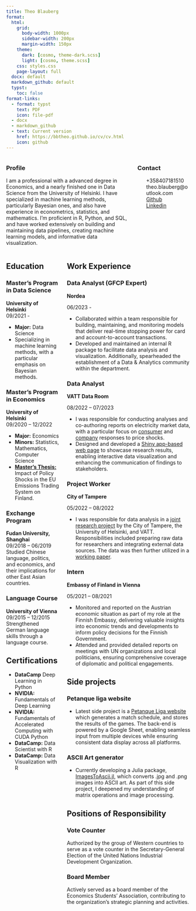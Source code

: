 ```yaml
---
title: Theo Blauberg
format:
  html:
    grid: 
      body-width: 1000px
      sidebar-width: 200px
      margin-width: 150px
    theme: 
      dark: [cosmo, theme-dark.scss]
      light: [cosmo, theme.scss]
    css: styles.css
    page-layout: full
  docx: default
  markdown_github: default
  typst: 
    toc: false
format-links:
  - format: typst
    text: PDF
    icon: file-pdf
  - docx
  - markdown_github
  - text: Current version
    href: https://bbtheo.github.io/cv/cv.html
    icon: github
---
```


::: {.columns .header-col aling="center"}
::: {.column .header-col width="70%"}
### Profile

I am a professional with a advanced degree in Economics, and a nearly finished one in Data Science from the University of Helsinki. I have  specialized in machine learning methods, particularly Bayesian ones, and also have experience in econometrics, statistics, and mathematics. I'm proficient in R, Python, and SQL, and have worked extensively on building and maintaining data pipelines, creating machine learning models, and informative data visualization.
:::

::: {.column .header-col width="30%"}
### Contact

<script src="https://kit.fontawesome.com/954a9d9f43.js" crossorigin="anonymous"></script>

<ul class="fa-ul" style="list-style-type: none;">

<li><i class="fa-solid fa-mobile-screen"></i> +358407181510</li>

<li><i class="fa-solid fa-at"></i> theo.blauberg\@outlook.com</li>

  <li>
    <i class="fa-brands fa-github"></i> 
    [Github](https://github.com/bbtheo)
  </li>

  <li>
    <i class="fa-brands fa-linkedin"></i>
    [Linkedin](https://www.linkedin.com/in/theo-blauberg/)
  </li>

</ul>
:::
:::

::: {.columns aling="center"}
::: {.column .edu-col width="30%"}
## Education

### Master's Program in Data Science

**University of Helsinki**\
09/2021 - \

-   **Major:** Data Science
-   Specializing in machine learning methods, with a particular emphasis on Bayesian methods.

### Master's Program in Economics

**University of Helsinki**\
09/2020 – 12/2022\

-   **Major:** Economics
-   **Minors:** Statistics, Mathematics, Computer Science
-   [**Master's Thesis:**](https://github.com/bbtheo/gradu/blob/main/docs/bookdown-thesis.pdf) Impact of Policy Shocks in the EU Emissions Trading System on Finland.

### Exchange Program

**Fudan University, Shanghai**\
09/2018 – 06/2019\
Studied Chinese language, politics, and economics, and their implications for other East Asian countries.

### Language Course

**University of Vienna**\
09/2015 – 12/2015\
Strengthened German language skills through a language course.

## Certifications

-   **DataCamp** Deep Learning in Python
-   **NVIDIA:** Fundamentals of Deep Learning
-   **NVIDIA:** Fundamentals of Accelerated Computing with CUDA Python
-   **DataCamp:** Data Scientist with R
-   **DataCamp:** Data Visualization with R
:::

::: {.column .main-col width="70%"}
## Work Experience

### Data Analyst (GFCP Expert)

:::: {.aligned-text}
::: {.left}
**Nordea**
:::
::: {.right}
06/2023 - 
:::
::::

- Collaborated within a team responsible for building, maintaining, and monitoring models that deliver real-time stopping power for card and account-to-account transactions.
- Developed and maintained an internal R package to facilitate data analysis and visualization. Additionally, spearheaded the establishment of a Data & Analytics community within the department.  

### Data Analyst

:::: {.aligned-text}
::: {.left}
**VATT Data Room**
:::
::: {.right}
08/2022 – 07/2023\
:::
::::
-   I was responsible for conducting analyses and co-authoring reports on electricity market data, with a particular focus on [consumer](https://scholar.google.fi/citations?view_op=view_citation&hl=en&user=19yd6u0AAAAJ&sortby=pubdate&citation_for_view=19yd6u0AAAAJ:2tRrZ1ZAMYUC) and [company](https://scholar.google.fi/citations?view_op=view_citation&hl=en&user=19yd6u0AAAAJ&sortby=pubdate&citation_for_view=19yd6u0AAAAJ:sJsF-0ZLhtgC) responses to price shocks.
-   Designed and developed a [Shiny app-based web page](https://github.com/datahuone/shiny_app) to showcase research results, enabling interactive data visualization and enhancing the communication of findings to stakeholders.

### Project Worker

:::: {.aligned-text}
::: {.left}
**City of Tampere**
:::
::: {.right}
05/2022 – 08/2022
:::
::::

-   I was responsible for data analysis in a [joint research project](https://scholar.google.fi/citations?view_op=view_citation&hl=en&user=19yd6u0AAAAJ&sortby=pubdate&citation_for_view=19yd6u0AAAAJ:uDGL6kOW6j0C) by the City of Tampere, the University of Helsinki, and VATT. Responsibilities included preparing raw data for researchers and integrating external data sources. The data was then further utilized in a [working paper](https://scholar.google.fi/citations?view_op=view_citation&hl=en&user=19yd6u0AAAAJ&sortby=pubdate&citation_for_view=19yd6u0AAAAJ:NyGDZy8z5eUC).

### Intern

:::: {.aligned-text}
::: {.left}
**Embassy of Finland in Vienna**\
:::
::: {.right}
05/2021 – 08/2021\
:::
::::

- Monitored and reported on the Austrian economic situation as part of my role at the Finnish Embassy, delivering valuable insights into economic trends and developments to inform policy decisions for the Finnish Government.
- Attended and provided detailed reports on meetings with UN organizations and local politicians, ensuring comprehensive coverage of diplomatic and political engagements.

## Side projects

### Petanque liga website

- Latest side project is a [Petanque Liga website](https://theoblauberg.shinyapps.io/petanque_liga/) which generates a match schedule, and stores the results of the games. The back-end is powered by a Google Sheet, enabling seamless input from multiple devices while ensuring consistent data display across all platforms.

### ASCII Art generator

- Currently developing a Julia package, [ImagesToAscii.jl](https://github.com/bbtheo/ImagesToAscii.jl), which converts .jpg and .png images into ASCII art. As part of this side project, I deepened my understanding of matrix operations and image processing.

## Positions of Responsibility

### Vote Counter 
Authorized by the group of Western countries to serve as a vote counter in the Secretary-General Election of the United Nations Industrial Development Organization.

### Board Member 
Actively served as a board member of the Economics Students’ Association, contributing to the organization's strategic planning and activities.
:::
:::
